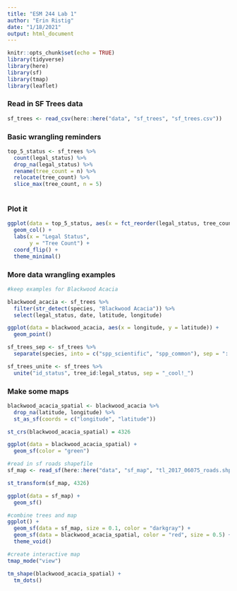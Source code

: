 ```yaml
---
title: "ESM 244 Lab 1"
author: "Erin Ristig"
date: "1/18/2021"
output: html_document
---
```


```r
knitr::opts_chunk$set(echo = TRUE)
library(tidyverse)
library(here)
library(sf)
library(tmap)
library(leaflet)
```

### Read in SF Trees data
```r
sf_trees <- read_csv(here::here("data", "sf_trees", "sf_trees.csv"))
```

### Basic wrangling reminders
```r
top_5_status <- sf_trees %>% 
  count(legal_status) %>% 
  drop_na(legal_status) %>% 
  rename(tree_count = n) %>% 
  relocate(tree_count) %>% 
  slice_max(tree_count, n = 5)
  
```

### Plot it
```r
ggplot(data = top_5_status, aes(x = fct_reorder(legal_status, tree_count), y = tree_count)) +
  geom_col() +
  labs(x = "Legal Status",
       y = "Tree Count") + 
  coord_flip() +
  theme_minimal()
```

### More data wrangling examples
```r
#keep examples for Blackwood Acacia 

blackwood_acacia <- sf_trees %>%
  filter(str_detect(species, "Blackwood Acacia")) %>% 
  select(legal_status, date, latitude, longitude)

ggplot(data = blackwood_acacia, aes(x = longitude, y = latitude)) +
  geom_point()

```

```r
sf_trees_sep <- sf_trees %>% 
  separate(species, into = c("spp_scientific", "spp_common"), sep = "::")

sf_trees_unite <- sf_trees %>% 
  unite("id_status", tree_id:legal_status, sep = "_cool!_")
```

### Make some maps

```r
blackwood_acacia_spatial <- blackwood_acacia %>% 
  drop_na(latitude, longitude) %>% 
  st_as_sf(coords = c("longitude", "latitude"))

st_crs(blackwood_acacia_spatial) = 4326

ggplot(data = blackwood_acacia_spatial) +
  geom_sf(color = "green")
```

```r
#read in sf roads shapefile
sf_map <- read_sf(here::here("data", "sf_map", "tl_2017_06075_roads.shp"))

st_transform(sf_map, 4326)

ggplot(data = sf_map) +
  geom_sf()
```

```r
#combine trees and map
ggplot() +
  geom_sf(data = sf_map, size = 0.1, color = "darkgray") +
  geom_sf(data = blackwood_acacia_spatial, color = "red", size = 0.5) +
  theme_void()
```

```r
#create interactive map
tmap_mode("view")

tm_shape(blackwood_acacia_spatial) +
  tm_dots()
```




















